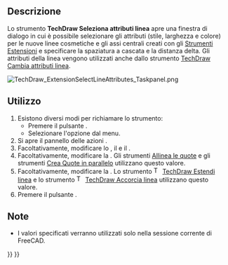 <languages/>

{{Docnav/it
|[[TechDraw_HoleShaftFit/it|Accoppiamento foro/albero]]
|[[TechDraw_ExtensionChangeLineAttributes/it|Cambia attributi linea]]
|[[TechDraw_Workbench/it|TechDraw]]
|IconL=TechDraw_HoleShaftFit.svg
|IconR=TechDraw_ExtensionChangeLineAttributes.svg
|IconC=Workbench_TechDraw.svg
}}

{{GuiCommand/it
|Name=TechDraw ExtensionSelectLineAttributes
|Name/it=TechDraw Seleziona attributi linea
|MenuLocation=TechDraw → Estensioni: Attributi/Modifiche → Seleziona attributi linea, spaziatura a cascata e distanza delta
|Workbenches=[[TechDraw_Workbench/it|TechDraw]]
|Shortcut=
|Version=0.20
|SeeAlso=[[TechDraw_ExtensionChangeLineAttributes/it|TechDraw Cambia attributi linea]]
}}

<span id="Description"></span>
==Descrizione==

Lo strumento '''TechDraw Seleziona attributi linea''' apre una finestra di dialogo in cui è possibile selezionare gli attributi (stile, larghezza e colore) per le nuove linee cosmetiche e gli assi centrali creati con gli [[TechDraw_Workbench/it#Estensioni|Strumenti Estensioni]] e specificare la spaziatura a cascata e la distanza delta. Gli attributi della linea vengono utilizzati anche dallo strumento [[TechDraw_ExtensionChangeLineAttributes/it|TechDraw Cambia attributi linea]].

[[Image:TechDraw_ExtensionSelectLineAttributes_Taskpanel.png]]
{{Caption|Il pannello azioni Seleziona attributi linea}}

<span id="Usage"></span>
==Utilizzo==

# Esistono diversi modi per richiamare lo strumento:
#* Premere il pulsante {{Button|[[Image:TechDraw_ExtensionSelectLineAttributes.svg|16px]] [[TechDraw_ExtensionSelectLineAttributes/it|Seleziona attributi linea, spaziatura a cascata e distanza delta]]}}.
#* Selezionare l'opzione {{MenuCommand|TechDraw → Estensioni: Attributi/Modifiche → [[Image:TechDraw_ExtensionSelectLineAttributes.svg|16px]] Seleziona attributi linea, spaziatura a cascata e distanza delta}} dal menu.
# Si apre il pannello delle azioni {{MenuCommand|Seleziona attributi linea}}.
# Facoltativamente, modificare lo {{MenuCommand|Stile della linea}}, il {{MenuCommand|Larghezza della linea}} e il {{MenuCommand|Colore della linea}}.
# Facoltativamente, modificare la {{MenuCommand|Spaziatura a cascata}}. Gli strumenti [[TechDraw_Workbench/it#Attributi_e_modifiche|Allinea le quote]] e gli strumenti [[TechDraw_Workbench/it#Dimensions_2|Crea Quote in parallelo]] utilizzano questo valore.
# Facoltativamente, modificare la {{MenuCommand|Distanza delta}}. Lo strumento [[Image:TechDraw_ExtensionExtendLine.svg|16px]] [[TechDraw_ExtensionExtendLine/it|TechDraw Estendi linea]] e lo strumento [[Image:TechDraw_ExtensionShortenLine.svg|16px]] [[TechDraw_ExtensionShortenLine/it|TechDraw Accorcia linea]] utilizzano questo valore.
# Premere il pulsante {{Button|OK}}.

<span id="Notes"></span>
==Note==

* I valori specificati verranno utilizzati solo nella sessione corrente di FreeCAD.


{{Docnav/it
|[[TechDraw_HoleShaftFit/it|Accoppiamento foro/albero]]
|[[TechDraw_ExtensionChangeLineAttributes/it|Cambia attributi linea]]
|[[TechDraw_Workbench/it|TechDraw]]
|IconL=TechDraw_HoleShaftFit.svg
|IconR=TechDraw_ExtensionChangeLineAttributes.svg
|IconC=Workbench_TechDraw.svg
}}

{{TechDraw_Tools_navi{{#translation:}}}}
{{Userdocnavi{{#translation:}}}}